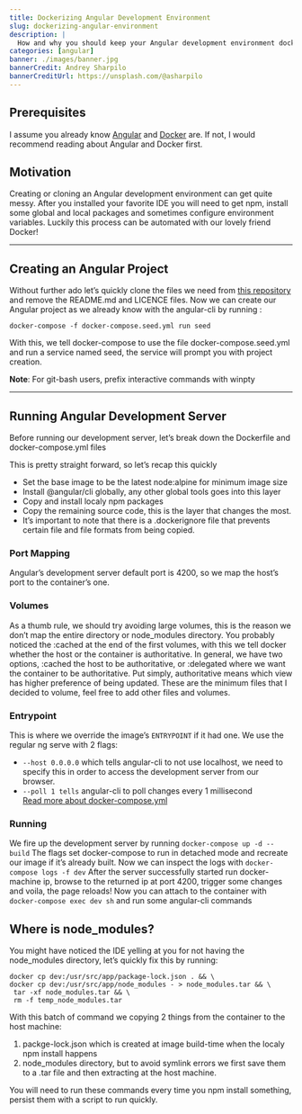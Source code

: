 ```yaml
---
title: Dockerizing Angular Development Environment
slug: dockerizing-angular-environment
description: |
  How and why you should keep your Angular development environment dockerized
categories: [angular]
banner: ./images/banner.jpg
bannerCredit: Andrey Sharpilo
bannerCreditUrl: https://unsplash.com/@asharpilo
---
```


## Prerequisites

I assume you already know [Angular](https://angular.io/) and [Docker](https://www.docker.com/) are.
If not, I would recommend reading about Angular and Docker first.

## Motivation

Creating or cloning an Angular development environment can get quite messy.
After you installed your favorite IDE you will need to get npm, install some global and local packages and sometimes configure environment variables.
Luckily this process can be automated with our lovely friend Docker!

---

## Creating an Angular Project

Without further ado let’s quickly clone the files we need from [this repository](https://github.com/talohana/angular-docker-dev-environment)
and remove the README.md and LICENCE files.
Now we can create our Angular project as we already know with the
angular-cli by running :

`docker-compose -f docker-compose.seed.yml run seed`

With this, we tell docker-compose to use the file docker-compose.seed.yml and run a service named seed, the service will prompt you with project creation.

**Note**: For git-bash users, prefix interactive commands with winpty

---

## Running Angular Development Server

Before running our development server, let’s break down the
Dockerfile and docker-compose.yml files

This is pretty straight forward, so let’s recap this quickly

- Set the base image to be the latest node:alpine for minimum image size
- Install @angular/cli globally, any other global tools goes into this layer
- Copy and install localy npm packages
- Copy the remaining source code, this is the layer that changes the most.
- It’s important to note that there is a .dockerignore file that prevents certain file and file formats from being copied.

### Port Mapping

Angular’s development server default port is 4200, so we map the host’s port to the container’s one.

### Volumes

As a thumb rule, we should try avoiding large volumes, this is the reason we don’t map the entire directory or node_modules directory.
You probably noticed the :cached at the end of the first volumes, with this we tell docker whether the host or the container is authoritative.
In general, we have two options, :cached the host to be authoritative, or :delegated where we want the container to be authoritative.
Put simply, authoritative means which view has higher preference of being updated.
These are the minimum files that I decided to volume, feel free to add other files and volumes.

### Entrypoint

This is where we override the image’s `ENTRYPOINT` if it had one.
We use the regular ng serve with 2 flags:

- `--host 0.0.0.0` which tells angular-cli to not use localhost, we need to specify this in order to access the development server from our browser.
- `--poll 1 tells` angular-cli to poll changes every 1 millisecond  
  [Read more about docker-compose.yml](https://docs.docker.com/compose/compose-file/)

### Running

We fire up the development server by running
`docker-compose up -d --build`
The flags set docker-compose to run in detached mode and recreate our image if it’s already built.
Now we can inspect the logs with `docker-compose logs -f dev`
After the server successfully started run docker-machine ip, browse to the returned ip at port 4200, trigger some changes and voila, the page reloads!
Now you can attach to the container with `docker-compose exec dev sh` and run some angular-cli commands

## Where is node_modules?

You might have noticed the IDE yelling at you for not having the
node_modules directory, let’s quickly fix this by running:

```shell
docker cp dev:/usr/src/app/package-lock.json . && \
docker cp dev:/usr/src/app/node_modules - > node_modules.tar && \
 tar -xf node_modules.tar && \
 rm -f temp_node_modules.tar
```

With this batch of command we copying 2 things from the container to the host machine:

1. packge-lock.json which is created at image build-time when the localy npm install happens
2. node_modules directory, but to avoid symlink errors we first save them
   to a .tar file and then extracting at the host machine.

You will need to run these commands every time you npm install something, persist them with a script to run quickly.
